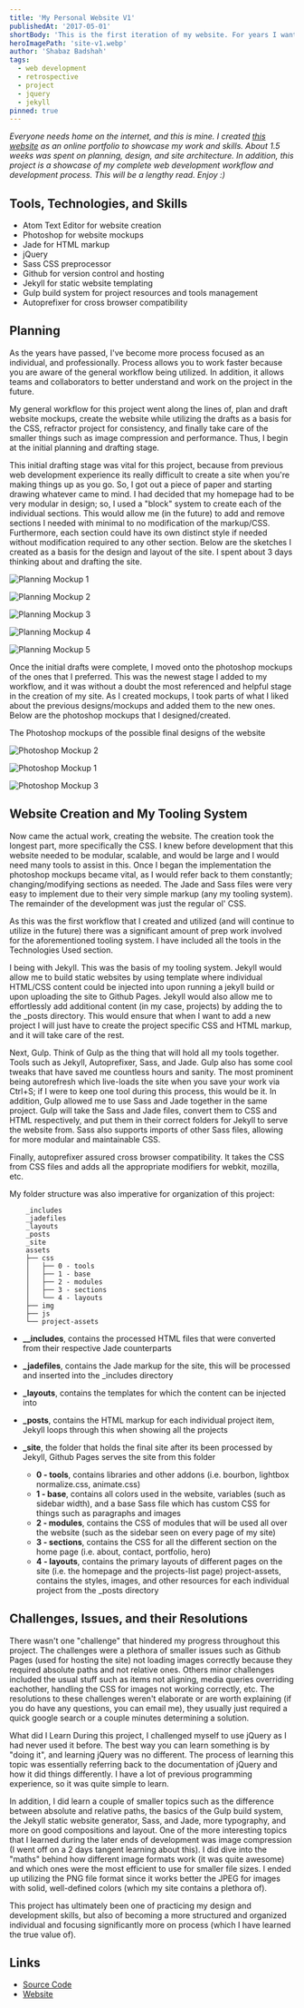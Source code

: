 ```yaml
---
title: 'My Personal Website V1'
publishedAt: '2017-05-01'
shortBody: 'This is the first iteration of my website. For years I wanted my own little place people could visit. A location, where I could showcase my work to the world. This was my first attempt at creating anything of subtance on my own.'
heroImagePath: 'site-v1.webp'
author: 'Shabaz Badshah'
tags:
  - web development
  - retrospective
  - project
  - jquery
  - jekyll
pinned: true
---
```


_Everyone needs home on the internet, and this is mine. I created [this website](http://shabazbadshah.com/PersonalWebsiteV1/) as an online portfolio to showcase my work and skills. About 1.5 weeks was spent on planning, design, and site architecture. In addition, this project is a showcase of my complete web development workflow and development process. This will be a lengthy read. Enjoy :)_

## Tools, Technologies, and Skills

- Atom Text Editor for website creation
- Photoshop for website mockups
- Jade for HTML markup
- jQuery
- Sass CSS preprocessor
- Github for version control and hosting
- Jekyll for static website templating
- Gulp build system for project resources and tools management
- Autoprefixer for cross browser compatibility

## Planning

As the years have passed, I've become more process focused as an individual, and professionally. Process allows you to work faster because you are aware of the general workflow being utilized. In addition, it allows teams and collaborators to better understand and work on the project in the future.

My general workflow for this project went along the lines of, plan and draft website mockups, create the website while utilizing the drafts as a basis for the CSS, refractor project for consistency, and finally take care of the smaller things such as image compression and performance. Thus, I begin at the initial planning and drafting stage.

This initial drafting stage was vital for this project, because from previous web development experience its really difficult to create a site when you're making things up as you go. So, I got out a piece of paper and starting drawing whatever came to mind. I had decided that my homepage had to be very modular in design; so, I used a "block" system to create each of the individual sections. This would allow me (in the future) to add and remove sections I needed with minimal to no modification of the markup/CSS. Furthermore, each section could have its own distinct style if needed without modification required to any other section. Below are the sketches I created as a basis for the design and layout of the site. I spent about 3 days thinking about and drafting the site.

![Planning Mockup 1](mockup_1.png)

![Planning Mockup 2](mockup_2.png)

![Planning Mockup 3](mockup_3.png)

![Planning Mockup 4](mockup_4.png)

![Planning Mockup 5](mockup_5.png)

Once the initial drafts were complete, I moved onto the photoshop mockups of the ones that I preferred. This was the newest stage I added to my workflow, and it was without a doubt the most referenced and helpful stage in the creation of my site. As I created mockups, I took parts of what I liked about the previous designs/mockups and added them to the new ones. Below are the photoshop mockups that I designed/created.

The Photoshop mockups of the possible final designs of the website

![Photoshop Mockup 2](psd_2.png)

![Photoshop Mockup 1](psd_1.png)

![Photoshop Mockup 3](psd_3.png)

## Website Creation and My Tooling System

Now came the actual work, creating the website. The creation took the longest part, more specifically the CSS. I knew before development that this website needed to be modular, scalable, and would be large and I would need many tools to assist in this. Once I began the implementation the photoshop mockups became vital, as I would refer back to them constantly; changing/modifying sections as needed. The Jade and Sass files were very easy to implement due to their very simple markup (any my tooling system). The remainder of the development was just the regular ol' CSS.

As this was the first workflow that I created and utilized (and will continue to utilize in the future) there was a significant amount of prep work involved for the aforementioned tooling system. I have included all the tools in the Technologies Used section.

I being with Jekyll. This was the basis of my tooling system. Jekyll would allow me to build static websites by using template where individual HTML/CSS content could be injected into upon running a jekyll build or upon uploading the site to Github Pages. Jekyll would also allow me to effortlessly add additional content (in my case, projects) by adding the to the \_posts directory. This would ensure that when I want to add a new project I will just have to create the project specific CSS and HTML markup, and it will take care of the rest.

Next, Gulp. Think of Gulp as the thing that will hold all my tools together. Tools such as Jekyll, Autoprefixer, Sass, and Jade. Gulp also has some cool tweaks that have saved me countless hours and sanity. The most prominent being autorefresh which live-loads the site when you save your work via Ctrl+S; if I were to keep one tool during this process, this would be it. In addition, Gulp allowed me to use Sass and Jade together in the same project. Gulp will take the Sass and Jade files, convert them to CSS and HTML respectively, and put them in their correct folders for Jekyll to serve the website from. Sass also supports imports of other Sass files, allowing for more modular and maintainable CSS.

Finally, autoprefixer assured cross browser compatibility. It takes the CSS from CSS files and adds all the appropriate modifiers for webkit, mozilla, etc.

My folder structure was also imperative for organization of this project:

        _includes
        _jadefiles
        _layouts
        _posts
        _site
        assets
        ├── css
        │   ├── 0 - tools
        │   ├── 1 - base
        │   ├── 2 - modules
        │   ├── 3 - sections
        │   └── 4 - layouts
        ├── img
        ├── js
        └── project-assets

- **\_\_includes**, contains the processed HTML files that were converted from their respective Jade counterparts

- **\_jadefiles**, contains the Jade markup for the site, this will be processed and inserted into the \_includes directory

- **\_layouts**, contains the templates for which the content can be injected into

- **\_posts**, contains the HTML markup for each individual project item, Jekyll loops through this when showing all the projects

- **\_site**, the folder that holds the final site after its been processed by Jekyll, Github Pages serves the site from this folder
  - **0 - tools**, contains libraries and other addons (i.e. bourbon, lightbox normalize.css, animate.css)
  - **1 - base**, contains all colors used in the website, variables (such as sidebar width), and a base Sass file which has custom CSS for things such as paragraphs and images
  - **2 - modules**, contains the CSS of modules that will be used all over the website (such as the sidebar seen on every page of my site)
  - **3 - sections**, contains the CSS for all the different section on the home page (i.e. about, contact, portfolio, hero)
  - **4 - layouts**, contains the primary layouts of different pages on the site (i.e. the homepage and the projects-list page) project-assets, contains the styles, images, and other resources for each individual project from the \_posts directory

## Challenges, Issues, and their Resolutions

There wasn't one "challenge" that hindered my progress throughout this project. The challenges were a plethora of smaller issues such as Github Pages (used for hosting the site) not loading images correctly because they required absolute paths and not relative ones. Others minor challenges included the usual stuff such as items not aligning, media queries overriding eachother, handling the CSS for images not working correctly, etc. The resolutions to these challenges weren't elaborate or are worth explaining (if you do have any questions, you can email me), they usually just required a quick google search or a couple minutes determining a solution.

What did I Learn
During this project, I challenged myself to use jQuery as I had never used it before. The best way you can learn something is by "doing it", and learning jQuery was no different. The process of learning this topic was essentially referring back to the documentation of jQuery and how it did things differently. I have a lot of previous programming experience, so it was quite simple to learn.

In addition, I did learn a couple of smaller topics such as the difference between absolute and relative paths, the basics of the Gulp build system, the Jekyll static website generator, Sass, and Jade, more typography, and more on good compositions and layout. One of the more interesting topics that I learned during the later ends of development was image compression (I went off on a 2 days tangent learning about this). I did dive into the "maths" behind how different image formats work (it was quite awesome) and which ones were the most efficient to use for smaller file sizes. I ended up utilizing the PNG file format since it works better the JPEG for images with solid, well-defined colors (which my site contains a plethora of).

This project has ultimately been one of practicing my design and development skills, but also of becoming a more structured and organized individual and focusing significantly more on process (which I have learned the true value of).

## Links

- [Source Code](https://github.com/ShabazBadshah/PersonalWebsiteV1)
- [Website](http://shabazbadshah.com/PersonalWebsiteV1/)
